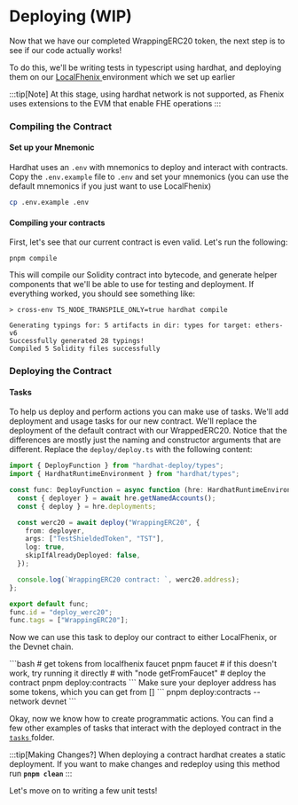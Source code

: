 
# Deploying (WIP)

Now that we have our completed WrappingERC20 token, the next step is to see if our code actually works!

To do this, we'll be writing tests in typescript using hardhat, and deploying them on our [LocalFhenix ](../../devdocs/Setting%20Up%20Your%20Environment/Hardhat.md) environment which we set up earlier

:::tip[Note]
At this stage, using hardhat network is not supported, as Fhenix uses extensions to the EVM that enable FHE operations
:::

### Compiling the Contract

#### Set up your Mnemonic

Hardhat uses an `.env` with mnemonics to deploy and interact with contracts. Copy the `.env.example` file to `.env` and set your mnemonics (you can use the default mnemonics if you just want to use LocalFhenix)

```bash
cp .env.example .env
```

#### Compiling your contracts

First, let's see that our current contract is even valid. Let's run the following:

```
pnpm compile
```

This will compile our Solidity contract into bytecode, and generate helper components that we'll be able to use for testing and deployment. If everything worked, you should see something like:

```
> cross-env TS_NODE_TRANSPILE_ONLY=true hardhat compile

Generating typings for: 5 artifacts in dir: types for target: ethers-v6
Successfully generated 28 typings!
Compiled 5 Solidity files successfully
```

### Deploying the Contract

#### Tasks

To help us deploy and perform actions you can make use of tasks. We'll add deployment and usage tasks for our new contract. We'll replace the deployment of the default contract with our WrappedERC20. Notice that the differences are mostly just the naming and constructor arguments that are different. Replace the `deploy/deploy.ts` with the following content:

```typescript
import { DeployFunction } from "hardhat-deploy/types";
import { HardhatRuntimeEnvironment } from "hardhat/types";

const func: DeployFunction = async function (hre: HardhatRuntimeEnvironment) {
  const { deployer } = await hre.getNamedAccounts();
  const { deploy } = hre.deployments;

  const werc20 = await deploy("WrappingERC20", {
    from: deployer,
    args: ["TestShieldedToken", "TST"],
    log: true,
    skipIfAlreadyDeployed: false,
  });

  console.log(`WrappingERC20 contract: `, werc20.address);
};

export default func;
func.id = "deploy_werc20";
func.tags = ["WrappingERC20"];
```

Now we can use this task to deploy our contract to either LocalFhenix, or the Devnet chain.


<Tabs>
  <TabItem value="localfhenix" label="LocalFhenix" default>
    ```bash
# get tokens from localfhenix faucet
pnpm faucet
# if this doesn't work, try running it directly
# with "node getFromFaucet"
# deploy the contract
pnpm deploy:contracts
```
  </TabItem>
  <TabItem value="fhenix-frontier" label="Fhenix Frontier">
    Make sure your deployer address has some tokens, which you can get from []
```
pnpm deploy:contracts --network devnet
```
  </TabItem>
</Tabs>

Okay, now we know how to create programmatic actions. You can find a few other examples of tasks that interact with the deployed contract in the [`tasks` ](https://github.com/FhenixProtocol/werc20-example/tree/main/tasks)folder.



:::tip[Making Changes?]
When deploying a contract hardhat creates a static deployment. If you want to make changes and redeploy using this method run **`pnpm clean`**
:::

Let's move on to writing a few unit tests!
